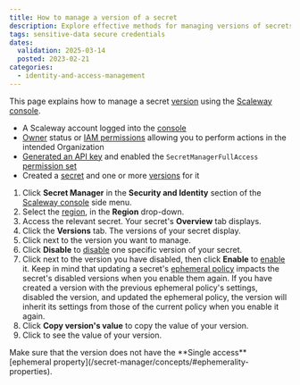 ```yaml
---
title: How to manage a version of a secret
description: Explore effective methods for managing versions of secrets with Scaleway's Secret Manager. Learn how to disable and enable versions, copy their values, and ensure secure management of your secret versions effortlessly.
tags: sensitive-data secure credentials
dates:
  validation: 2025-03-14
  posted: 2023-02-21
categories:
  - identity-and-access-management
---
```



This page explains how to manage a secret [version](/secret-manager/concepts/#version) using the [Scaleway console](https://console.scaleway.com).

<Requirements />

- A Scaleway account logged into the [console](https://console.scaleway.com)
- [Owner](/iam/concepts/#owner) status or [IAM permissions](/iam/concepts/#permission) allowing you to perform actions in the intended Organization
- [Generated an API key](/iam/how-to/create-api-keys/) and enabled the `SecretManagerFullAccess` [permission set](/iam/reference-content/permission-sets/)
- Created a [secret](/secret-manager/how-to/create-secret/) and one or more [versions](/secret-manager/how-to/create-version/) for it


1. Click **Secret Manager** in the **Security and Identity** section of the [Scaleway console](https://console.scaleway.com/) side menu.
2. Select the [region](/secret-manager/concepts/#region), in the **Region** drop-down.
3. Access the relevant secret. Your secret's **Overview** tab displays.
4. Click the **Versions** tab. The versions of your secret display.
5. Click <Icon name="more" /> next to the version you want to manage.
6. Click **Disable** to [disable](/secret-manager/concepts/#disabling-a-version) one specific version of your secret.
7. Click <Icon name="more" /> next to the version you have disabled, then click **Enable** to [enable](/secret-manager/concepts/#enabling-a-version) it.
    <Message type="important">
     Keep in mind that updating a secret's [ephemeral policy](/secret-manager/concepts/#ephemeral-policy) impacts the secret's disabled versions when you enable them again.
     If you have created a version with the previous ephemeral policy's settings, disabled the version, and updated the ephemeral policy, the version will inherit its settings from those of the current policy when you enable it again.
    </Message>
8. Click **Copy version's value** to copy the value of your version.
9. Click <Icon name="seeMore" /> to see the value of your version.

<Message type="important">
 Make sure that the version does not have the **Single access** [ephemeral property](/secret-manager/concepts/#ephemerality-properties).
</Message>


